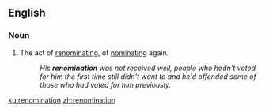 ==English==

===Noun===
{{en-noun}}

#The act of [[renominate|renominating]], of [[nominate|nominating]] again.
#:''His '''renomination''' was not received well, people who hadn't voted for him the first time still didn't want to and he'd offended some of those who had voted for him previously.''

[[ku:renomination]]
[[zh:renomination]]